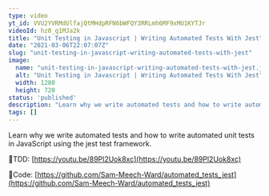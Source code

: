 ```yaml
---
type: video
yt_id: VVU2YVRMdUlfajQtMHdpRFN6bWFQY3RRLmh6MF9xMU1KYTJr
videoId: hz0_q1MJa2k
title: "Unit Testing in Javascript | Writing Automated Tests With Jest"
date: "2021-03-06T22:07:07Z"
slug: "unit-testing-in-javascript-writing-automated-tests-with-jest"
image: 
  name: "unit-testing-in-javascript-writing-automated-tests-with-jest.jpg"
  alt: "Unit Testing in Javascript | Writing Automated Tests With Jest"
  width: 1280
  height: 720
status: 'published'
description: "Learn why we write automated tests and how to write automated unit tests in JavaScript using the jest test framework. "
tags: []
---
```


Learn why we write automated tests and how to write automated unit tests in JavaScript using the jest test framework. 

🔗TDD: 
[https://youtu.be/89Pl2Uok8xc](https://youtu.be/89Pl2Uok8xc)

🔗Code:
[https://github.com/Sam-Meech-Ward/automated_tests_jest](https://github.com/Sam-Meech-Ward/automated_tests_jest)


